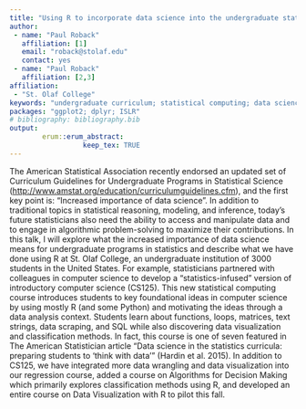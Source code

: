 ```yaml
---
title: "Using R to incorporate data science into the undergraduate statistics curriculum"
author:
 - name: "Paul Roback"
   affiliation: [1]
   email: "roback@stolaf.edu"
   contact: yes
 - name: "Paul Roback"
   affiliation: [2,3]
affiliation:
 - "St. Olaf College"
keywords: "undergraduate curriculum; statistical computing; data science"
packages: "ggplot2; dplyr; ISLR"
# bibliography: bibliography.bib
output:  
        erum::erum_abstract:
                  keep_tex: TRUE
---
```


The American Statistical Association recently endorsed an updated set of
Curriculum Guidelines for Undergraduate Programs in Statistical Science
(<http://www.amstat.org/education/curriculumguidelines.cfm>), and the
first key point is: “Increased importance of data science”. In addition
to traditional topics in statistical reasoning, modeling, and inference,
today’s future statisticians also need the ability to access and
manipulate data and to engage in algorithmic problem-solving to maximize
their contributions. In this talk, I will explore what the increased
importance of data science means for undergraduate programs in
statistics and describe what we have done using R at St. Olaf College,
an undergraduate institution of 3000 students in the United States. For
example, statisticians partnered with colleagues in computer science to
develop a “statistics-infused” version of introductory computer science
(CS125). This new statistical computing course introduces students to
key foundational ideas in computer science by using mostly R (and some
Python) and motivating the ideas through a data analysis context.
Students learn about functions, loops, matrices, text strings, data
scraping, and SQL while also discovering data visualization and
classification methods. In fact, this course is one of seven featured in
The American Statistician article “Data science in the statistics
curricula: preparing students to ‘think with data’” (Hardin et al.
2015). In addition to CS125, we have integrated more data wrangling and
data visualization into our regression course, added a course on
Algorithms for Decision Making which primarily explores classification
methods using R, and developed an entire course on Data Visualization
with R to pilot this fall.

<!--  -->
<!-- **References** -->
<!-- Hardin J, Hoerl R, Horton N, Nolan D, Baumer B, Hall-Holt O, Murrell P, Peng R, Roback P, Temple Lang D, Ward M. (2015). Data science in the statistics curricula: preparing students to “think with data”. The American Statistician 69(4): 343-353. -->
